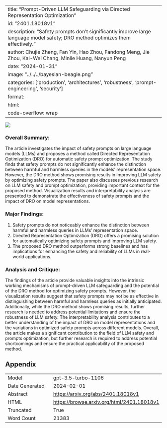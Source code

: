 
---
title: "Prompt-Driven LLM Safeguarding via Directed Representation Optimization"
id: "2401.18018v1"
description: "Safety prompts don't significantly improve large language model safety; DRO method optimizes them effectively."
author: Chujie Zheng, Fan Yin, Hao Zhou, Fandong Meng, Jie Zhou, Kai-Wei Chang, Minlie Huang, Nanyun Peng
date: "2024-01-31"
image: "../../../bayesian-beagle.png"
categories: ['production', 'architectures', 'robustness', 'prompt-engineering', 'security']
format:
  html:
    code-overflow: wrap
---

![](None)

### Overall Summary:

The article investigates the impact of safety prompts on large language models (LLMs) and proposes a method called Directed Representation Optimization (DRO) for automatic safety prompt optimization. The study finds that safety prompts do not significantly enhance the distinction between harmful and harmless queries in the models' representation space. However, the DRO method shows promising results in improving LLM safety by optimizing safety prompts. The paper also discusses previous research on LLM safety and prompt optimization, providing important context for the proposed method. Visualization results and interpretability analysis are presented to demonstrate the effectiveness of safety prompts and the impact of DRO on model representations.

### Major Findings:
1. Safety prompts do not noticeably enhance the distinction between harmful and harmless queries in LLMs' representation space.
2. Directed Representation Optimization (DRO) offers a promising solution for automatically optimizing safety prompts and improving LLM safety.
3. The proposed DRO method outperforms strong baselines and has implications for enhancing the safety and reliability of LLMs in real-world applications.

### Analysis and Critique:
The findings of the article provide valuable insights into the intrinsic working mechanisms of prompt-driven LLM safeguarding and the potential of the DRO method for optimizing safety prompts. However, the visualization results suggest that safety prompts may not be as effective in distinguishing between harmful and harmless queries as initially anticipated. Additionally, while the DRO method shows promising results, further research is needed to address potential limitations and ensure the robustness of LLM safety. The interpretability analysis contributes to a better understanding of the impact of DRO on model representations and the variations in optimized safety prompts across different models. Overall, the article makes a significant contribution to the field of LLM safety and prompts optimization, but further research is required to address potential shortcomings and ensure the practical applicability of the proposed method.

## Appendix

|          |          |
|----------|----------|
| Model     | gpt-3.5-turbo-1106       |
| Date Generated     | 2024-02-01       |
| Abstract | [https://arxiv.org/abs/2401.18018v1](https://arxiv.org/abs/2401.18018v1)        |
| HTML     | [https://browse.arxiv.org/html/2401.18018v1](https://browse.arxiv.org/html/2401.18018v1)       |
| Truncated       | True       |
| Word Count       | 21383       |